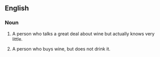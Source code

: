 ==English==

===Noun===
{{en-noun|head=[[wine]] [[tosser]]}}

# {{label|en|slang|idiomatic}} A person who talks a great deal about wine but actually knows very little.
# {{label|en|slang|idiomatic}} A person who buys wine, but does not drink it.